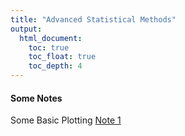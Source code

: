 ```yaml
---
title: "Advanced Statistical Methods"
output:
  html_document:
    toc: true
    toc_float: true
    toc_depth: 4
---
```



#### Some Notes

Some Basic Plotting [Note 1](tt1.html)
